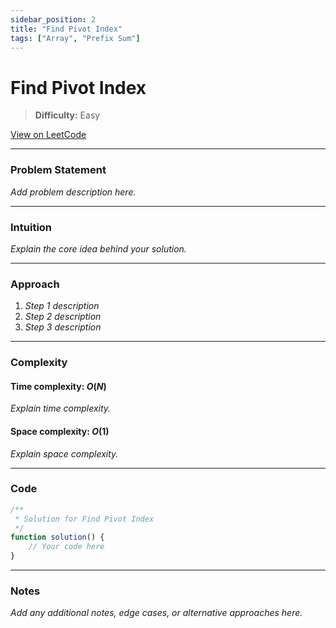 ```yaml
---
sidebar_position: 2
title: "Find Pivot Index"
tags: ["Array", "Prefix Sum"]
---
```


# Find Pivot Index

> **Difficulty:** Easy

[View on LeetCode](https://leetcode.com/problems/find-pivot-index/)

***

### Problem Statement

_Add problem description here._

***

### Intuition

_Explain the core idea behind your solution._

***

### Approach

1. _Step 1 description_
2. _Step 2 description_
3. _Step 3 description_

***

### Complexity

#### Time complexity: $O(N)$

_Explain time complexity._

#### Space complexity: $O(1)$

_Explain space complexity._

***

### Code

```javascript
/**
 * Solution for Find Pivot Index
 */
function solution() {
    // Your code here
}
```

***

### Notes

_Add any additional notes, edge cases, or alternative approaches here._
